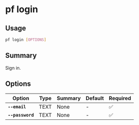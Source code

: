 # pf login

## Usage

```bash
pf login [OPTIONS]
```

## Summary

Sign in.

## Options

| Option | Type | Summary | Default | Required |
|--------|------|---------|---------|----------|
| **`--email`** | TEXT | None | - | ✅ |
| **`--password`** | TEXT | None | - | ✅ |
